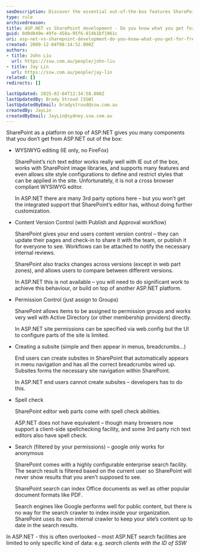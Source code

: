 ```yaml
---
seoDescription: Discover the essential out-of-the-box features SharePoint offers compared to ASP.NET, including WYSIWYG editing, content version control, permission management, and more.
type: rule
archivedreason:
title: ASP.NET vs SharePoint development - Do you know what you get for free out of the box?
guid: 0d0d049e-49fe-458a-95f6-814b1bf1961c
uri: asp-net-vs-sharepoint-development-do-you-know-what-you-get-for-free-out-of-the-box
created: 2009-12-04T08:14:52.000Z
authors:
- title: John Liu
  url: https://ssw.com.au/people/john-liu
- title: Jay Lin
  url: https://ssw.com.au/people/jay-lin
related: []
redirects: []

lastUpdated: 2025-02-04T12:34:58.000Z
lastUpdatedBy: Brady Stroud [SSW]
lastUpdatedByEmail: bradystroud@ssw.com.au
createdBy: JayLin
createdByEmail: JayLin@sydney.ssw.com.au
---
```


SharePoint as a platform on top of ASP.NET gives you many components that you don’t get from ASP.NET out of the box:
* WYSIWYG editing (IE only, no FireFox)

    SharePoint’s rich text editor works really well with IE out of the box, works with SharePoint image libraries, and supports many features and even allows site style configurations to define and restrict styles that can be applied in the site. Unfortunately, it is not a cross browser compliant WYSIWYG editor.

    In ASP.NET there are many 3rd party options here – but you won’t get the integrated support that SharePoint’s editor has, without doing further customization.
* Content Version Control (with Publish and Approval workflow)

    SharePoint gives your end users content version control – they can update their pages and check-in to share it with the team, or publish it for everyone to see. Workflows can be attached to notify the necessary internal reviews.

    SharePoint also tracks changes across versions (except in web part zones), and allows users to compare between different versions.

    In ASP.NET this is not available – you will need to do significant work to achieve this behaviour, or build on top of another ASP.NET platform.
* Permission Control (just assign to Groups)

    SharePoint allows items to be assigned to permission groups and works very well with Active Directory (or other membership providers) directly.

    In ASP.NET site permissions can be specified via web.config but the UI to configure parts of the site is limited.
* Creating a subsite (simple and then appear in menus, breadcrumbs…)

    End users can create subsites in SharePoint that automatically appears in menu navigation and has all the correct breadcrumbs wired up. Subsites forms the necessary site navigation within SharePoint.

    In ASP.NET end users cannot create subsites – developers has to do this.
* Spell check

    SharePoint editor web parts come with spell check abilities.

    ASP.NET does not have equivalent – though many browsers now support a client-side spellchecking facility, and some 3rd party rich text editors also have spell check.
* Search (filtered by your permissions) – google only works for anonymous

    SharePoint comes with a highly configurable enterprise search facility. The search result is filtered based on the current user so SharePoint will never show results that you aren’t supposed to see.

    SharePoint search can index Office documents as well as other popular document formats like PDF.

    Search engines like Google performs well for public content, but there is no way for the search crawler to index inside your organization. SharePoint uses its own internal crawler to keep your site’s content up to date in the search results.

In ASP.NET - this is often overlooked – most ASP.NET search facilities are limited to only specific kind of data: e.g. *search clients with the ID of SSW*
